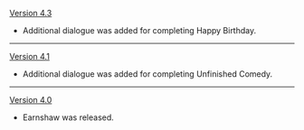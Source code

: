 {{Change History/Header}}
[[Version 4.3]]
* Additional dialogue was added for completing Happy Birthday.
----
[[Version 4.1]]
* Additional dialogue was added for completing Unfinished Comedy.
----
[[Version 4.0]]
* Earnshaw was released.